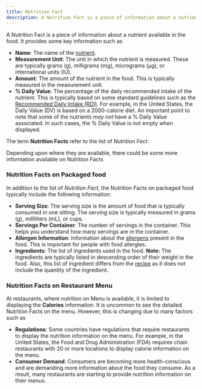 ```yaml
---
title: Nutrition Fact
description: A Nutrition Fact is a piece of information about a nutrient available in the food. It provides some key information such as Name, Measurement Unit, Amount, and % Daily Value. The term Nutrition Facts refer to the list of Nutrition Fact.
---
```


A Nutrition Fact is a piece of information about a nutrient available in the food. It provides some key information such as

- **Name**: The name of the [nutrient](/concepts/nutrient).
- **Measurement Unit**: The unit in which the nutrient is measured. These are typically grams (g), milligrams (mg), micrograms (µg), or international units (IU).
- **Amount**: The amount of the nutrient in the food. This is typically measured in the measurement unit.
- **% Daily Value**: The percentage of the daily recommended intake of the nutrient. This is typically based on some standard guidelines such as the [Recommended Daily Intake (RDI)](/concepts/recommended-daily-intakes). For example, in the United States, the Daily Value (DV) is based on a 2000-calorie diet. An important point to note that some of the nutrients _may not_ have a % Daily Value associated. In such cases, the % Daily Value is not empty when displayed.

The term **Nutrition Facts** refer to the list of _Nutrition Fact_.

Depending upon where they are available, there could be some more information available on Nutrition Facts

### Nutrition Facts on Packaged food

In addition to the list of _Nutrition Fact_, the Nutrition Facts on packaged food typically include the following information:

- **Serving Size**: The serving size is the amount of food that is typically consumed in one sitting. The serving size is typically measured in grams (g), milliliters (mL), or cups.
- **Servings Per Container**: The number of servings in the container. This helps you understand how many servings are in the container.
- **Allergen Information**: Information about the [allergens](/concepts/allergen) present in the food. This is important for people with food allergies.
- **Ingredients**: The list of ingredients used in the food. **Note:** The ingredients are typically listed in descending order of their weight in the food. Also, this list of ingredient differs from the [recipe](/concepts/recipe) as it does not include the quantity of the ingredient.

### Nutrition Facts on Restaurant Menu
At restaurants, where nutrition on Menu is available, it is limited to displaying the **Calories** information.
It is uncommon to see the detailed Nutrition Facts on the menu. However, this is changing due to many factors such as

- **Regulations**: Some countries have regulations that require restaurants to display the nutrition information on the menu. For example, in the United States, the Food and Drug Administration (FDA) requires chain restaurants with 20 or more locations to display calorie information on the menu.
- **Consumer Demand**: Consumers are becoming more health-conscious and are demanding more information about the food they consume. As a result, many restaurants are starting to provide nutrition information on their menus.